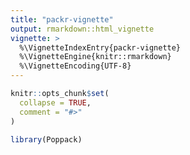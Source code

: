 ```yaml
---
title: "packr-vignette"
output: rmarkdown::html_vignette
vignette: >
  %\VignetteIndexEntry{packr-vignette}
  %\VignetteEngine{knitr::rmarkdown}
  %\VignetteEncoding{UTF-8}
---
```


```r
knitr::opts_chunk$set(
  collapse = TRUE,
  comment = "#>"
)
```

```r
library(Poppack)
```
